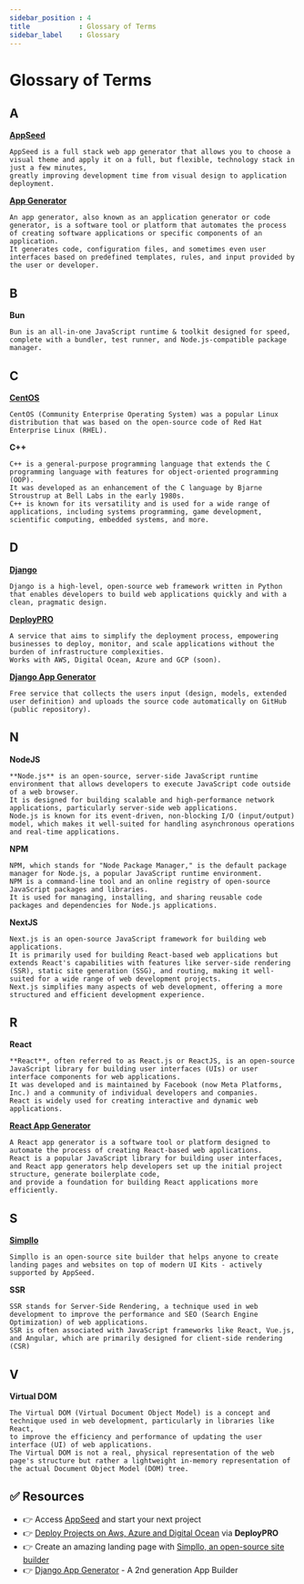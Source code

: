 ```yaml
---
sidebar_position : 4
title            : Glossary of Terms
sidebar_label    : Glossary
---
```


# Glossary of Terms

## A

**[AppSeed](https://appseed.us/)**

    AppSeed is a full stack web app generator that allows you to choose a visual theme and apply it on a full, but flexible, technology stack in just a few minutes, 
    greatly improving development time from visual design to application deployment.

**[App Generator](https://appseed.us/generator/)**

    An app generator, also known as an application generator or code generator, is a software tool or platform that automates the process of creating software applications or specific components of an application. 
    It generates code, configuration files, and sometimes even user interfaces based on predefined templates, rules, and input provided by the user or developer.

## B

**Bun**

    Bun is an all-in-one JavaScript runtime & toolkit designed for speed, complete with a bundler, test runner, and Node.js-compatible package manager.

## C

**[CentOS](/content/what-is/centos/)**

    CentOS (Community Enterprise Operating System) was a popular Linux distribution that was based on the open-source code of Red Hat Enterprise Linux (RHEL). 

**C++**

    C++ is a general-purpose programming language that extends the C programming language with features for object-oriented programming (OOP). 
    It was developed as an enhancement of the C language by Bjarne Stroustrup at Bell Labs in the early 1980s. 
    C++ is known for its versatility and is used for a wide range of applications, including systems programming, game development, scientific computing, embedded systems, and more.

## D

**[Django](/content/what-is/django/)**

    Django is a high-level, open-source web framework written in Python that enables developers to build web applications quickly and with a clean, pragmatic design.

**[DeployPRO](https://deploypro.dev/)**

    A service that aims to simplify the deployment process, empowering businesses to deploy, monitor, and scale applications without the burden of infrastructure complexities.
    Works with AWS, Digital Ocean, Azure and GCP (soon). 

**[Django App Generator](https://app-generator.dev/django/)**

    Free service that collects the users input (design, models, extended user definition) and uploads the source code automatically on GitHub (public repository).

## N

**NodeJS**

    **Node.js** is an open-source, server-side JavaScript runtime environment that allows developers to execute JavaScript code outside of a web browser. 
    It is designed for building scalable and high-performance network applications, particularly server-side web applications. 
    Node.js is known for its event-driven, non-blocking I/O (input/output) model, which makes it well-suited for handling asynchronous operations and real-time applications. 

**NPM** 
  
    NPM, which stands for "Node Package Manager," is the default package manager for Node.js, a popular JavaScript runtime environment. 
    NPM is a command-line tool and an online registry of open-source JavaScript packages and libraries. 
    It is used for managing, installing, and sharing reusable code packages and dependencies for Node.js applications.

**NextJS**

    Next.js is an open-source JavaScript framework for building web applications. 
    It is primarily used for building React-based web applications but extends React's capabilities with features like server-side rendering (SSR), static site generation (SSG), and routing, making it well-suited for a wide range of web development projects. 
    Next.js simplifies many aspects of web development, offering a more structured and efficient development experience.

## R

**React**

    **React**, often referred to as React.js or ReactJS, is an open-source JavaScript library for building user interfaces (UIs) or user interface components for web applications. 
    It was developed and is maintained by Facebook (now Meta Platforms, Inc.) and a community of individual developers and companies. 
    React is widely used for creating interactive and dynamic web applications.

**[React App Generator](/content/what-is/react-app-generator/)**

    A React app generator is a software tool or platform designed to automate the process of creating React-based web applications. 
    React is a popular JavaScript library for building user interfaces, and React app generators help developers set up the initial project structure, generate boilerplate code, 
    and provide a foundation for building React applications more efficiently.

## S

**[Simpllo](https://www.simpllo.com/)**

    Simpllo is an open-source site builder that helps anyone to create landing pages and websites on top of modern UI Kits - actively supported by AppSeed.

**SSR** 

    SSR stands for Server-Side Rendering, a technique used in web development to improve the performance and SEO (Search Engine Optimization) of web applications. 
    SSR is often associated with JavaScript frameworks like React, Vue.js, and Angular, which are primarily designed for client-side rendering (CSR)

## V 

**Virtual DOM**

    The Virtual DOM (Virtual Document Object Model) is a concept and technique used in web development, particularly in libraries like React, 
    to improve the efficiency and performance of updating the user interface (UI) of web applications. 
    The Virtual DOM is not a real, physical representation of the web page's structure but rather a lightweight in-memory representation of the actual Document Object Model (DOM) tree.

## ✅ Resources 

- 👉 Access [AppSeed](https://appseed.us/) and start your next project
- 👉 [Deploy Projects on Aws, Azure and Digital Ocean](https://www.docs.deploypro.dev/) via **DeployPRO**
- 👉 Create an amazing landing page with [Simpllo, an open-source site builder](https://www.simpllo.com/)
- 👉 [Django App Generator](https://app-generator.dev/django/) - A 2nd generation App Builder
